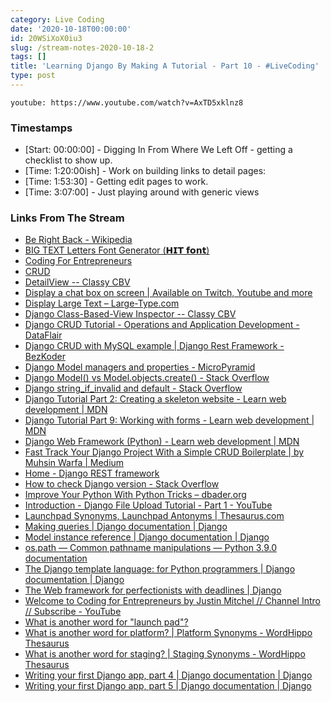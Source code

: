 ```yaml
---
category: Live Coding
date: '2020-10-18T00:00:00'
id: 20WSiXoX0iu3
slug: /stream-notes-2020-10-18-2
tags: []
title: 'Learning Django By Making A Tutorial - Part 10 - #LiveCoding'
type: post
---
```


`youtube: https://www.youtube.com/watch?v=AxTD5xklnz8`

### Timestamps

- [Start: 00:00:00] - Digging In From Where We Left Off - getting a checklist to show up. 
- [Time: 1:20:00ish] - Work on building links to detail pages:
- [Time: 1:53:30] - Getting edit pages to work. 
- [Time: 3:07:00] - Just playing around with generic views


### Links From The Stream

- [Be Right Back - Wikipedia](https://en.wikipedia.org/wiki/Be_Right_Back)
- [BIG TEXT Letters Font Generator (𝗛𝗜𝗧 𝗳𝗼𝗻𝘁)](https://fsymbols.com/generators/tarty/)
- [Coding For Entrepreneurs](https://www.codingforentrepreneurs.com/)
- [CRUD](http://docs.viewflow.io/frontend_crud.html)
- [DetailView -- Classy CBV](https://ccbv.co.uk/projects/Django/3.0/django.views.generic.detail/DetailView/)
- [Display a chat box on screen | Available on Twitch, Youtube and more](https://streamlabs.com/obs-widgets/chat-box)
- [Display Large Text – Large-Type.com](https://large-type.com/#brb)
- [Django Class-Based-View Inspector -- Classy CBV](https://ccbv.co.uk/)
- [Django CRUD Tutorial - Operations and Application Development - DataFlair](https://data-flair.training/blogs/django-crud-example/)
- [Django CRUD with MySQL example | Django Rest Framework - BezKoder](https://bezkoder.com/django-crud-mysql-rest-framework/)
- [Django Model managers and properties - MicroPyramid](https://micropyramid.com/blog/django-model-managers-and-properties/)
- [Django Model() vs Model.objects.create() - Stack Overflow](https://stackoverflow.com/questions/26672077/django-model-vs-model-objects-create)
- [Django string_if_invalid and default - Stack Overflow](https://stackoverflow.com/questions/40505917/django-string-if-invalid-and-default)
- [Django Tutorial Part 2: Creating a skeleton website - Learn web development | MDN](https://developer.mozilla.org/en-US/docs/Learn/Server-side/Django/skeleton_website)
- [Django Tutorial Part 9: Working with forms - Learn web development | MDN](https://developer.mozilla.org/en-US/docs/Learn/Server-side/Django/Forms)
- [Django Web Framework (Python) - Learn web development | MDN](https://developer.mozilla.org/en-US/docs/Learn/Server-side/Django)
- [Fast Track Your Django Project With a Simple CRUD Boilerplate | by Muhsin Warfa | Medium](https://medium.com/@mwarfa/fast-track-your-django-project-with-a-simple-crud-boilerplate-523e4a64f651)
- [Home - Django REST framework](https://www.django-rest-framework.org/#requirements)
- [How to check Django version - Stack Overflow](https://stackoverflow.com/questions/6468397/how-to-check-django-version)
- [Improve Your Python With Python Tricks – dbader.org](https://dbader.org/python-tricks)
- [Introduction - Django File Upload Tutorial - Part 1 - YouTube](https://www.youtube.com/watch?v=Zx09vcYq1oc)
- [Launchpad Synonyms, Launchpad Antonyms | Thesaurus.com](https://www.thesaurus.com/misspelling?term=launchpad&s=t)
- [Making queries | Django documentation | Django](https://docs.djangoproject.com/en/3.1/topics/db/queries/)
- [Model instance reference | Django documentation | Django](https://docs.djangoproject.com/en/3.1/ref/models/instances/)
- [os.path — Common pathname manipulations — Python 3.9.0 documentation](https://docs.python.org/3/library/os.path.html)
- [The Django template language: for Python programmers | Django documentation | Django](https://docs.djangoproject.com/en/3.1/ref/templates/api/)
- [The Web framework for perfectionists with deadlines | Django](https://www.djangoproject.com/)
- [Welcome to Coding for Entrepreneurs by Justin Mitchel // Channel Intro // Subscribe - YouTube](https://www.youtube.com/watch?v=VtHrTX_nTto)
- [What is another word for "launch pad"?](https://www.wordhippo.com/what-is/another-word-for/launch_pad.html)
- [What is another word for platform? | Platform Synonyms - WordHippo Thesaurus](https://www.wordhippo.com/what-is/another-word-for/platform.html)
- [What is another word for staging? | Staging Synonyms - WordHippo Thesaurus](https://www.wordhippo.com/what-is/another-word-for/staging.html)
- [Writing your first Django app, part 4 | Django documentation | Django](https://docs.djangoproject.com/en/3.1/intro/tutorial04/)
- [Writing your first Django app, part 5 | Django documentation | Django](https://docs.djangoproject.com/en/3.1/intro/tutorial05/)